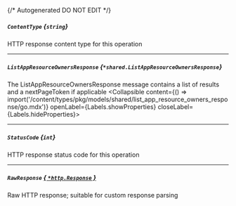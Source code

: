 {/* Autogenerated DO NOT EDIT  */}

##### `ContentType` *{`string`}*
HTTP response content type for this operation

---
##### `ListAppResourceOwnersResponse` *{`*shared.ListAppResourceOwnersResponse`}*
The ListAppResourceOwnersResponse message contains a list of results and a nextPageToken if applicable
<Collapsible content={() => import('/content/types/pkg/models/shared/list_app_resource_owners_response/go.mdx')} openLabel={Labels.showProperties} closeLabel={Labels.hideProperties}>
</Collapsible>

---
##### `StatusCode` *{`int`}*
HTTP response status code for this operation

---
##### `RawResponse` [*{ `*http.Response` }*](https://pkg.go.dev/net/http#Response)
Raw HTTP response; suitable for custom response parsing


